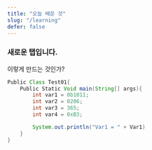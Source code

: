 ```yaml
---
title: "오늘 배운 것"
slug: "/learning"
defer: false
---
```

### 새로운 탭입니다.

이렇게 만드는 것인가?

```java
Public Class Test01{
    Public Static Void main(String[] args){
        int var1 = 0b1011;
        int var2 = 0206;
        int var3 = 365;
        int var4 = 0xB3;

        System.out.println("Var1 = " + Var1)
    }
}
```